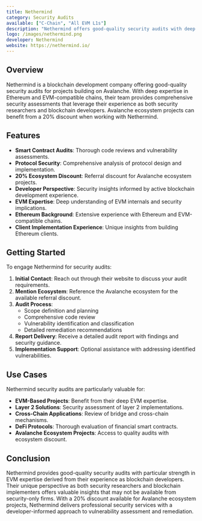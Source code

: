 ```yaml
---
title: Nethermind
category: Security Audits
available: ["C-Chain", "All EVM L1s"]
description: "Nethermind offers good-quality security audits with deep Ethereum expertise and a 20% discount for Avalanche ecosystem projects."
logo: /images/nethermind.png
developer: Nethermind
website: https://nethermind.io/
---
```


## Overview

Nethermind is a blockchain development company offering good-quality security audits for projects building on Avalanche. With deep expertise in Ethereum and EVM-compatible chains, their team provides comprehensive security assessments that leverage their experience as both security researchers and blockchain developers. Avalanche ecosystem projects can benefit from a 20% discount when working with Nethermind.

## Features

- **Smart Contract Audits**: Thorough code reviews and vulnerability assessments.
- **Protocol Security**: Comprehensive analysis of protocol design and implementation.
- **20% Ecosystem Discount**: Referral discount for Avalanche ecosystem projects.
- **Developer Perspective**: Security insights informed by active blockchain development experience.
- **EVM Expertise**: Deep understanding of EVM internals and security implications.
- **Ethereum Background**: Extensive experience with Ethereum and EVM-compatible chains.
- **Client Implementation Experience**: Unique insights from building Ethereum clients.

## Getting Started

To engage Nethermind for security audits:

1. **Initial Contact**: Reach out through their website to discuss your audit requirements.
2. **Mention Ecosystem**: Reference the Avalanche ecosystem for the available referral discount.
3. **Audit Process**: 
   - Scope definition and planning
   - Comprehensive code review
   - Vulnerability identification and classification
   - Detailed remediation recommendations
4. **Report Delivery**: Receive a detailed audit report with findings and security guidance.
5. **Implementation Support**: Optional assistance with addressing identified vulnerabilities.

## Use Cases

Nethermind security audits are particularly valuable for:

- **EVM-Based Projects**: Benefit from their deep EVM expertise.
- **Layer 2 Solutions**: Security assessment of layer 2 implementations.
- **Cross-Chain Applications**: Review of bridge and cross-chain mechanisms.
- **DeFi Protocols**: Thorough evaluation of financial smart contracts.
- **Avalanche Ecosystem Projects**: Access to quality audits with ecosystem discount.

## Conclusion

Nethermind provides good-quality security audits with particular strength in EVM expertise derived from their experience as blockchain developers. Their unique perspective as both security researchers and blockchain implementers offers valuable insights that may not be available from security-only firms. With a 20% discount available for Avalanche ecosystem projects, Nethermind delivers professional security services with a developer-informed approach to vulnerability assessment and remediation. 